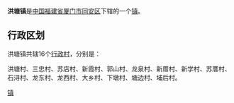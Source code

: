 {{中国乡级行政区
| 行政区全称 = 洪塘镇
| 景观照片文件名 = 
| 景观照片描述 = 
| 汉语拼音 = 
| 通用拼音 = 
| 注音符號 = 
| 其它标音类型1 = 
| 其它标音1 = 
| 其它标音类型2 = 
| 其它标音2 = 
| 其它语言类型1 = 
| 其它语言地名1 = 
| 其它语言类型2 = 
| 其它语言地名2 = 
| 上级行政区 = [[福建省|福建省]][[厦门市|厦门市]][[同安区|同安区]]
| 行政区类别 = [[镇|镇]]
| 行政区划代码 = 
| 地理坐标 = 
| 总面积 = 
| 户籍人口 = 
| 户籍人口年份 = 
| 常住人口 = 
| 常住人口年份 = 
| 人口密度 = 
| 行政区划 = 
| 官方网站 = 
| 政府驻地 = 
| 邮政编码 = 
| 毗邻行政区 = 
| 位置图文件名 = 
| 位置图描述 = 
}}
'''洪塘镇'''是[[中华人民共和国|中国]][[福建省|福建省]][[厦门市|厦门市]][[同安区|同安区]]下辖的一个[[镇|镇]]。

== 行政区划 ==

洪塘镇共辖16个[[行政村|行政村]]，分别是：

洪塘村、三忠村、苏店村、新霞村、郭山村、龙泉村、新厝村、新学村、苏厝村、石浔村、龙东村、龙西村、大乡村、下墩村、塘边村、埔后村。

{{同安区行政区划}}
{{福建小作品}}


[[Category:同安区乡镇|镇]]